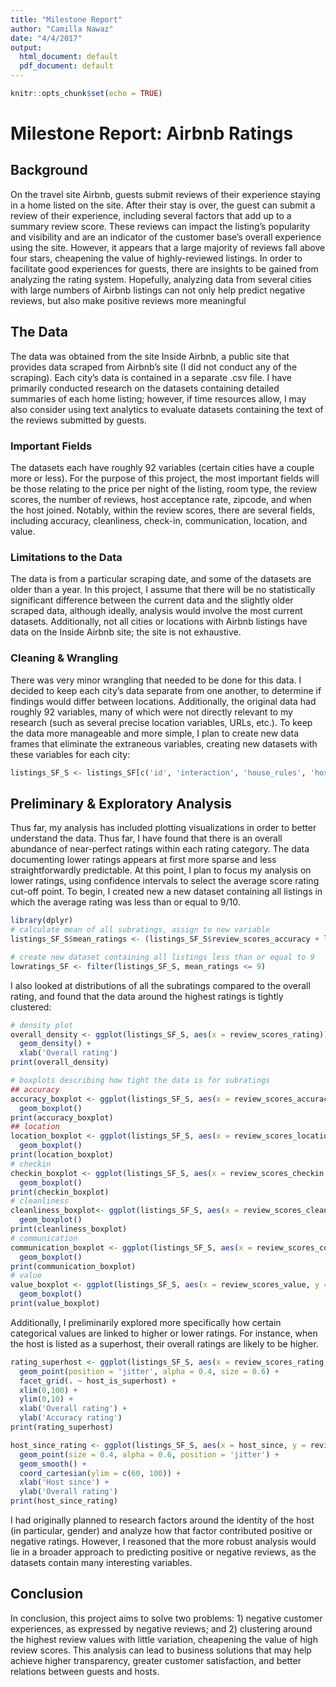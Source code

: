 ```yaml
---
title: "Milestone Report"
author: "Camilla Nawaz"
date: "4/4/2017"
output:
  html_document: default
  pdf_document: default
---
```

```r
knitr::opts_chunk$set(echo = TRUE)
```

# Milestone Report: Airbnb Ratings

## Background

On the travel site Airbnb, guests submit reviews of their experience staying in a home listed on the site. After their stay is over, the guest can submit a review of their experience, including several factors that add up to a summary review score. These reviews can impact the listing’s popularity and visibility and are an indicator of the customer base's overall experience using the site. However, it appears that a large majority of reviews fall above four stars, cheapening the value of highly-reviewed listings. In order to facilitate good experiences for guests, there are insights to be gained from analyzing the rating system. Hopefully, analyzing data from several cities with large numbers of Airbnb listings can not only help predict negative reviews, but also make positive reviews more meaningful

## The Data

The data was obtained from the site Inside Airbnb, a public site that provides data scraped from Airbnb’s site (I did not conduct any of the scraping). Each city’s data is contained in a separate .csv file. I have primarily conducted research on the datasets containing detailed summaries of each home listing; however, if time resources allow, I may also consider using text analytics to evaluate datasets containing the text of the reviews submitted by guests.

### Important Fields

The datasets each have roughly 92 variables (certain cities have a couple more or less). For the purpose of this project, the most important fields will be those relating to the price per night of the listing, room type, the review scores, the number of reviews, host acceptance rate, zipcode, and when the host joined. Notably, within the review scores, there are several fields, including accuracy, cleanliness, check-in, communication, location, and value.

### Limitations to the Data

The data is from a particular scraping date, and some of the datasets are older than a year. In this project, I assume that there will be no statistically significant difference between the current data and the slightly older scraped data, although ideally, analysis would involve the most current datasets. Additionally, not all cities or locations with Airbnb listings have data on the Inside Airbnb site; the site is not exhaustive.

### Cleaning & Wrangling

There was very minor wrangling that needed to be done for this data. I decided to keep each city’s data separate from one another, to determine if findings would differ between locations. Additionally, the original data had roughly 92 variables, many of which were not directly relevant to my research (such as several precise location variables, URLs, etc.). To keep the data more manageable and more simple, I plan to create new data frames that eliminate the extraneous variables, creating new datasets with these variables for each city:

```r
listings_SF_S <- listings_SF[c('id', 'interaction', 'house_rules', 'host_id', 'host_name', 'host_since', 'host_response_time', 'host_response_rate', 'host_acceptance_rate', 'host_is_superhost', 'host_listings_count', 'host_verifications', 'host_has_profile_pic', 'host_identity_verified', 'neighbourhood', 'zipcode', 'property_type', 'room_type', 'accommodates', 'bathrooms', 'bedrooms', 'beds', 'bed_type', 'amenities', 'square_feet', 'price', 'weekly_price', 'security_deposit', 'cleaning_fee', 'guests_included', 'extra_people', 'minimum_nights', 'maximum_nights', 'number_of_reviews', 'review_scores_rating', 'review_scores_accuracy', 'review_scores_cleanliness', 'review_scores_checkin', 'review_scores_communication', 'review_scores_location', 'review_scores_value', 'instant_bookable', 'require_guest_profile_picture', 'reviews_per_month')]
```

## Preliminary & Exploratory Analysis

Thus far, my analysis has included plotting visualizations in order to better understand the data. Thus far, I have found that there is an overall abundance of near-perfect ratings within each rating category. The data documenting lower ratings appears at first more sparse and less straightforwardly predictable. At this point, I plan to focus my analysis on lower ratings, using confidence intervals to select the average score rating cut-off point. To begin, I created new a new dataset containing all listings in which the average rating was less than or equal to 9/10.

```r
library(dplyr)
# calculate mean of all subratings, assign to new variable
listings_SF_S$mean_ratings <- (listings_SF_S$review_scores_accuracy + listings_SF_S$review_scores_cleanliness + listings_SF_S$review_scores_checkin + listings_SF_S$review_scores_communication + listings_SF_S$review_scores_location + listings_SF_S$review_scores_value) / 6

# create new dataset containing all listings less than or equal to 9
lowratings_SF <- filter(listings_SF_S, mean_ratings <= 9)
```

I also looked at distributions of all the subratings compared to the overall rating, and found that the data around the highest ratings is tightly clustered:

```r
# density plot
overall_density <- ggplot(listings_SF_S, aes(x = review_scores_rating)) + 
  geom_density() + 
  xlab('Overall rating')
print(overall_density)

# boxplots describing how tight the data is for subratings
## accuracy
accuracy_boxplot <- ggplot(listings_SF_S, aes(x = review_scores_accuracy, y = review_scores_rating, group = factor(review_scores_accuracy))) +
  geom_boxplot()
print(accuracy_boxplot)
## location
location_boxplot <- ggplot(listings_SF_S, aes(x = review_scores_location, y = review_scores_rating, group = factor(review_scores_location))) +
  geom_boxplot()
print(location_boxplot)
# checkin
checkin_boxplot <- ggplot(listings_SF_S, aes(x = review_scores_checkin, y = review_scores_rating, group = factor(review_scores_checkin))) +
  geom_boxplot()
print(checkin_boxplot)
# cleanliness
cleanliness_boxplot<- ggplot(listings_SF_S, aes(x = review_scores_cleanliness, y = review_scores_rating, group = factor(review_scores_cleanliness))) +
  geom_boxplot()
print(cleanliness_boxplot)
# communication
communication_boxplot <- ggplot(listings_SF_S, aes(x = review_scores_communication, y = review_scores_rating, group = factor(review_scores_communication))) +
  geom_boxplot()
print(communication_boxplot)
# value
value_boxplot <- ggplot(listings_SF_S, aes(x = review_scores_value, y = review_scores_rating, group = factor(review_scores_value))) +
  geom_boxplot()
print(value_boxplot)


```

Additionally, I preliminarily explored more specifically how certain categorical values are linked to higher or lower ratings. For instance, when the host is listed as a superhost, their overall ratings are likely to be higher. 

```r
rating_superhost <- ggplot(listings_SF_S, aes(x = review_scores_rating, y = review_scores_accuracy)) +
  geom_point(position = 'jitter', alpha = 0.4, size = 0.6) +
  facet_grid(. ~ host_is_superhost) +
  xlim(0,100) +
  ylim(0,10) +
  xlab('Overall rating') +
  ylab('Accuracy rating')
print(rating_superhost)

host_since_rating <- ggplot(listings_SF_S, aes(x = host_since, y = review_scores_rating, col = host_is_superhost)) + 
  geom_point(size = 0.4, alpha = 0.6, position = 'jitter') +
  geom_smooth() + 
  coord_cartesian(ylim = c(60, 100)) +
  xlab('Host since') +
  ylab('Overall rating')
print(host_since_rating)
```

I had originally planned to research factors around the identity of the host (in particular, gender) and analyze how that factor contributed positive or negative ratings. However, I reasoned that the more robust analysis would lie in a broader approach to predicting positive or negative reviews, as the datasets contain many interesting variables.

## Conclusion

In conclusion, this project aims to solve two problems: 1) negative customer experiences, as expressed by negative reviews; and 2) clustering around the highest review values with little variation, cheapening the value of high review scores. This analysis can lead to business solutions that may help achieve higher transparency, greater customer satisfaction, and better relations between guests and hosts.

